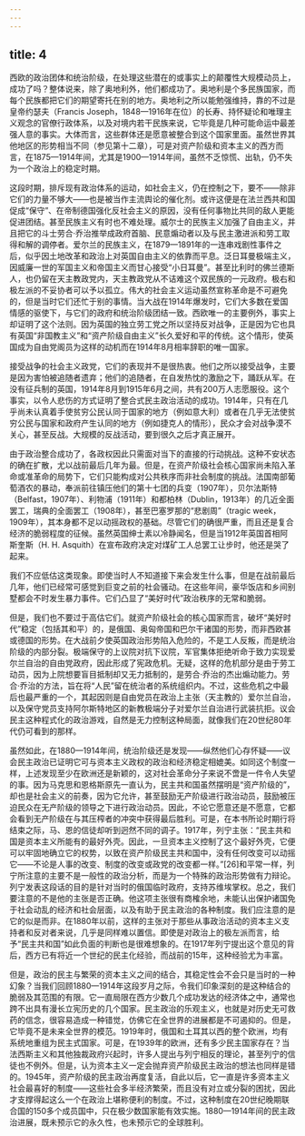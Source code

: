 ```yaml
---
---
---
```

title: 4
---




西欧的政治团体和统治阶级，在处理这些潜在的或事实上的颠覆性大规模动员上，成功了吗？整体说来，除了奥地利外，他们都成功了。奥地利是个多民族国家，而每个民族都把它们的期望寄托在别的地方。奥地利之所以能勉强维持，靠的不过是皇帝约瑟夫（Francis Joseph，1848—1916年在位）的长寿、持怀疑论和唯理主义观念的官僚行政体系，以及对境内若干民族来说，它毕竟是几种可能命运中最差强人意的事实。大体而言，这些群体还是愿意被整合到这个国家里面。虽然世界其他地区的形势相当不同（参见第十二章），可是对资产阶级和资本主义的西方而言，在1875—1914年间，尤其是1900—1914年间，虽然不乏惊慌、出轨，仍不失为一个政治上的稳定时期。

这段时期，排斥现有政治体系的运动，如社会主义，仍在控制之下，要不——除非它们的力量不够大——也是被当作主流舆论的催化剂。或许这便是在法兰西共和国促成“保守”、在帝制德国强化反社会主义的原因，没有任何事物比共同的敌人更能促进团结。甚至民族主义有时也不难处理。威尔士的民族主义加强了自由主义，并且把它的斗士劳合·乔治推举成政府首脑、民意煽动者以及与民主激进派和劳工取得和解的调停者。爱尔兰的民族主义，在1879—1891年的一连串戏剧性事件之后，似乎因土地改革和政治上对英国自由主义的依靠而平息。泛日耳曼极端主义，因威廉一世的军国主义和帝国主义而甘心接受“小日耳曼”。甚至比利时的佛兰德斯人，也仍留在天主教政党内，天主教政党从不诘难这个双民族的一元政府。极右和极左派的不妥协者可以予以孤立。伟大的社会主义运动虽然宣称革命是不可避免的，但是当时它们还忙于别的事情。当大战在1914年爆发时，它们大多数在爱国情感的驱使下，与它们的政府和统治阶级团结一致。西欧唯一的主要例外，事实上却证明了这个法则。因为英国的独立劳工党之所以坚持反对战争，正是因为它也具有英国“非国教主义”和“资产阶级自由主义”长久爱好和平的传统。这个情形，使英国成为自由党阁员为这样的动机而在1914年8月相率辞职的唯一国家。

接受战争的社会主义政党，它们的表现并不是很热衷。他们之所以接受战争，主要是因为害怕被追随者遗弃；他们的追随者，在自发热忱的激励之下，踊跃从军。在没有征兵制的英国，1914年8月到1915年6月之间，共有200万人志愿服役。这个事实，以令人悲伤的方式证明了整合式民主政治活动的成功。1914年，只有在几乎尚未认真着手使贫穷公民认同于国家的地方（例如意大利）或者在几乎无法使贫穷公民与国家和政府产生认同的地方（例如捷克人的情形），民众才会对战争漠不关心，甚至反战。大规模的反战活动，要到很久之后才真正展开。

由于政治整合成功了，各政权因此只需面对当下的直接的行动挑战。这种不安状态的确在扩散，尤以战前最后几年为最。但是，在资产阶级社会核心国家尚未陷入革命或准革命的局势下，它们只能构成对公共秩序而非社会制度的挑战。法国南部葡萄酒农的暴动，奉派前往镇压他们的第十七团的兵变（1907年），贝尔法斯特（Belfast，1907年）、利物浦（1911年）和都柏林（Dublin，1913年）的几近全面罢工，瑞典的全面罢工（1908年），甚至巴塞罗那的“悲剧周”（tragic week，1909年），其本身都不足以动摇政权的基础。尽管它们的确很严重，而且还是复合经济的脆弱程度的征候。虽然英国绅士素以冷静闻名，但是当1912年英国首相阿斯奎斯（H. H. Asquith）在宣布政府决定对煤矿工人总罢工让步时，他还是哭了起来。

我们不应低估这类现象。即使当时人不知道接下来会发生什么事，但是在战前最后几年，他们已经常可感觉到巨变之前的社会骚动。在这些年间，豪华饭店和乡间别墅都会不时发生暴力事件。它们凸显了“美好时代”政治秩序的无常和脆弱。

但是，我们也不要过于高估它们。就资产阶级社会的核心国家而言，破坏“美好时代”稳定（包括其和平）的，是俄国、奥匈帝国和巴尔干诸国的形势，而非西欧甚或德国的形势。在大战前夕使英国政治形势陷入危险的，不是工人反叛，而是统治阶级的内部分裂。极端保守的上议院对抗下议院，军官集体拒绝听命于致力实现爱尔兰自治的自由党政府，因此形成了宪政危机。无疑，这样的危机部分是由于劳工动员，因为上院想要盲目抵制却又无力抵制的，是劳合·乔治的杰出煽动能力。劳合·乔治的方法，旨在将“人民”留在统治者的系统组织内。不过，这些危机之中最后也最严重的一个，其起因则是自由党员在政治上主张（天主教的）爱尔兰自治，以及保守党员支持阿尔斯特地区的新教极端分子对爱尔兰自治进行武装抗拒。议会民主这种程式化的政治游戏，自然是无力控制这种局面，就像我们在20世纪80年代仍可看到的那样。

虽然如此，在1880—1914年间，统治阶级还是发现——纵然他们心存怀疑——议会民主政治已证明它可与资本主义政权的政治和经济稳定相媲美。如同这个制度一样，上述发现至少在欧洲还是新颖的，这对社会革命分子来说不啻是一件令人失望的事。因为马克思和恩格斯原先一直认为，民主共和国虽然摆明是“资产阶级的”，却也是社会主义的前奏，因为它允许，甚至鼓励无产阶级进行政治动员，鼓励被压迫民众在无产阶级的领导之下进行政治动员。因此，不论它愿意还是不愿意，它都会看到无产阶级在与其压榨者的冲突中获得最后胜利。可是，在本书所论时期行将结束之际，马、恩的信徒却听到迥然不同的调子。1917年，列宁主张：“民主共和国是资本主义所能有的最好外壳。因此，一旦资本主义控制了这个最好外壳，它便可以牢固地确立它的权势，以致在资产阶级民主共和国中，没有任何改变可以动摇它——不论是人事的改变、制度的改变或政党的改变都一样。”[26]和平常一样，列宁所注意的主要不是一般性的政治分析，而是为一个特殊的政治形势做有力辩论。列宁发表这段话的目的是针对当时的俄国临时政府，支持苏维埃掌权。总之，我们要注意的不是他的主张是否正确。他这项主张很有商榷余地，未能认出保护诸国免于社会动乱的经济和社会层面，以及有助于民主政治的各种制度。我们应注意的是它的似是而非。在1880年以前，这样的主张对于那些从事政治活动的资本主义支持者和反对者来说，几乎是同样难以置信。即使是对政治上的极左派而言，给予“民主共和国”如此负面的判断也是很难想象的。在1917年列宁提出这个意见的背后，西方已有将近一个世纪的民主化经验，而战前的15年，这种经验尤为丰富。

但是，政治的民主与繁荣的资本主义之间的结合，其稳定性会不会只是当时的一种幻象？当我们回顾1880—1914年这段岁月之际，令我们印象深刻的是这种结合的脆弱及其范围的有限。它一直局限在西方少数几个成功发达的经济体之中，通常也跨不出具有漫长立宪历史的几个国家。民主政治的乐观主义，也就是对历史无可救药的信念，很容易造成一种错觉，仿佛它在全世界的进展都是不可遏抑的。但是，它毕竟不是未来全世界的模范。1919年时，俄国和土耳其以西的整个欧洲，均有系统地重组为民主式国家。可是，在1939年的欧洲，还有多少民主国家存在？当法西斯主义和其他独裁政府兴起时，许多人提出与列宁相反的理论，甚至列宁的信徒也不例外。但是，认为资本主义一定会抛弃资产阶级民主政治的想法也同样是错的。1945年，资产阶级的民主政治再度复活，自此以后，它一直是许多资本主义社会最喜好的制度——这些社会多半经济繁荣，而且没有对立或分裂的困扰，因此才支撑得起这么一个在政治上堪称便利的制度。不过，这种制度在20世纪晚期联合国的150多个成员国中，只在极少数国家能有效实施。1880—1914年间的民主政治进展，既未预示它的永久性，也未预示它的全球胜利。